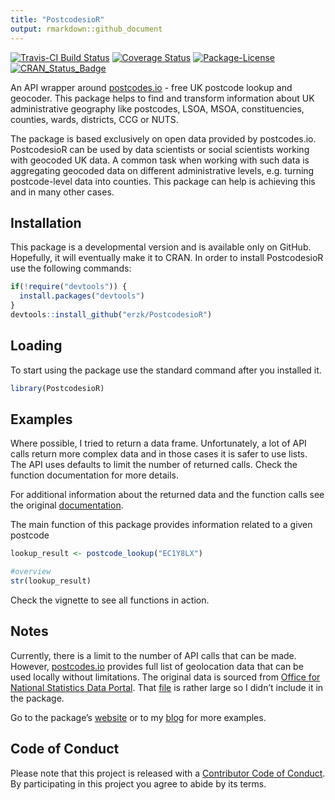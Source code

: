```yaml
---
title: "PostcodesioR"
output: rmarkdown::github_document
---
```


[![Travis-CI Build Status](https://travis-ci.org/erzk/PostcodesioR.svg?branch=master)](https://travis-ci.org/erzk/PostcodesioR)
[![Coverage Status](https://img.shields.io/codecov/c/github/erzk/PostcodesioR/master.svg)](https://codecov.io/github/erzk/PostcodesioR?branch=master)
[![Package-License](http://img.shields.io/badge/license-GPL--3-brightgreen.svg?style=flat)](http://www.gnu.org/licenses/gpl-3.0.html)
[![CRAN_Status_Badge](http://www.r-pkg.org/badges/version/PostcodesioR)](https://cran.r-project.org/package=PostcodesioR)

An API wrapper around [postcodes.io](https://postcodes.io/) - free UK postcode lookup and geocoder. This package helps to find and transform information about UK administrative geography like postcodes, LSOA, MSOA, constituencies, counties, wards, districts, CCG or NUTS.

The package is based exclusively on open data provided by postcodes.io. PostcodesioR can be used by data scientists or social scientists working with geocoded UK data. A common task when working with such data is aggregating geocoded data on different administrative levels, e.g. turning postcode-level data into counties. This package can help is achieving this and in many other cases.

## Installation

This package is a developmental version and is available only on GitHub. Hopefully, it will eventually make it to CRAN.
In order to install PostcodesioR use the following commands:

```r
if(!require("devtools")) {
  install.packages("devtools")
}
devtools::install_github("erzk/PostcodesioR")
```

## Loading

To start using the package use the standard command after you installed it.

```r
library(PostcodesioR)
```

## Examples

Where possible, I tried to return a data frame. Unfortunately, a lot of API calls return more complex data and in those cases it is safer to use lists. The API uses defaults to limit the number of returned calls. Check the function documentation for more details.

For additional information about the returned data and the function calls see the original [documentation](https://postcodes.io/docs).

The main function of this package provides information related to a given postcode

```r
lookup_result <- postcode_lookup("EC1Y8LX")

#overview
str(lookup_result)
```

Check the vignette to see all functions in action.

## Notes

Currently, there is a limit to the number of API calls that can be made. However, [postcodes.io](https://postcodes.io/) provides full list of geolocation data that can be used locally without limitations. The original data is sourced from [Office for National Statistics Data Portal](https://geoportal.statistics.gov.uk/geoportal/catalog/main/home.page).
That [file](https://github.com/ideal-postcodes/postcodes.io/blob/master/latest) is rather large so I didn't include it in the package.

Go to the package's [website](https://erzk.github.io/PostcodesioR/) or to my [blog](https://walczak.org/tag/postcodesior/) for more examples.

## Code of Conduct

Please note that this project is released with a [Contributor Code of Conduct](CONDUCT.md). By participating in this project you agree to abide by its terms.
